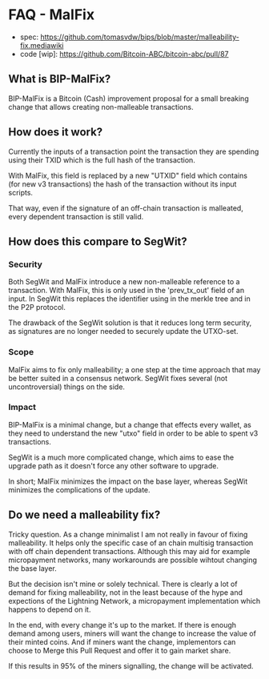 =FAQ - MalFix=

* spec: https://github.com/tomasvdw/bips/blob/master/malleability-fix.mediawiki
* code [wip]: https://github.com/Bitcoin-ABC/bitcoin-abc/pull/87

==What is BIP-MalFix?==

BIP-MalFix is a Bitcoin (Cash) improvement proposal for a small breaking change
that allows creating non-malleable transactions.

==How does it work?==

Currently the inputs of a transaction point the transaction they are spending
using their TXID which is the full hash of the transaction. 

With MalFix, this field is replaced by a new "UTXID" field which contains (for 
new v3 transactions) the hash of the transaction without its input scripts. 

That way, even if the signature of an off-chain transaction is malleated, 
every dependent transaction is still valid.

==How does this compare to SegWit?==

===Security===

Both SegWit and MalFix introduce a new non-malleable reference to a
transaction. With MalFix, this is only used in the 'prev_tx_out' field of 
an input. In SegWit this replaces the identifier using in the merkle tree
and in the P2P protocol.

The drawback of the SegWit solution is that it reduces long term security,
as signatures are no longer needed to securely update the UTXO-set. 

===Scope===

MalFix aims to fix only malleability; a one step at the time approach that
may be better suited in a consensus network. SegWit fixes several 
(not uncontroversial) things on the side.

===Impact===

BIP-MalFix is a minimal change, but a change that effects every wallet, as 
they need to understand the new "utxo" field in order to be able to
spent v3 transactions.

SegWit is a much more complicated change, which aims to ease the upgrade path
as it doesn't force any other software to upgrade.

In short; MalFix minimizes the impact on the base layer, whereas SegWit 
minimizes the complications of the update.

==Do we need a malleability fix?==

Tricky question. As a change minimalist I am not really in favour of fixing 
malleability. It helps only the specific case of an chain multisig transaction
with off chain dependent transactions. Although this may aid for example micropayment networks, many workarounds are possible wihtout changing the 
base layer.

But the decision isn't mine or solely technical. There is clearly a lot
of demand for fixing malleability, not in the least because of the hype and
expections of the Lightning Network, a micropayment implementation which
happens to depend on it.

In the end, with every change it's up to the market. If there is enough 
demand among users, miners will want the change to increase the value
of their minted coins. And if miners want the change, implementors can
choose to Merge this Pull Request and offer it to gain market share.

If this results in 95% of the miners signalling, the change will be activated.

